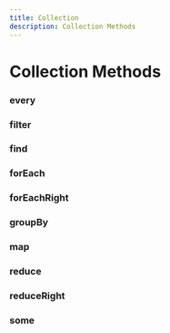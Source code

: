 ```yaml
---
title: Collection
description: Collection Methods
---
```


# Collection Methods

### every

### filter

### find

### forEach

### forEachRight

### groupBy

### map

### reduce

### reduceRight

### some
